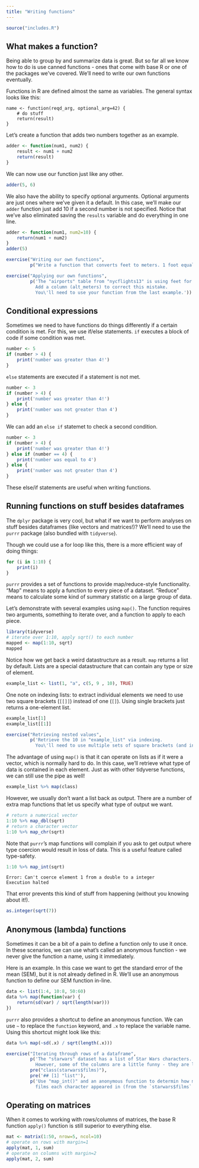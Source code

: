 ```yaml
---
title: "Writing functions"
---
```


```r
source("includes.R")
```

## What makes a function?

Being able to group by and summarize data is great.
But so far all we know how to do is use canned functions -
ones that come with base R or one of the packages we've covered.
We'll need to write our own functions eventually.

Functions in R are defined almost the same as variables.
The general syntax looks like this:

```
name <- function(reqd_arg, optional_arg=42) {
    # do stuff
	return(result)
}
```

Let's create a function that adds two numbers together as an example.

```r
adder <- function(num1, num2) {
	result <- num1 + num2
	return(result)
}
```

We can now use our function just like any other.

```r
adder(5, 6)
```

We also have the ability to specify optional arguments.
Optional arguments are just ones where we've given it a default.
In this case, we'll make our `adder` function just add 10 if a second number is not specified.
Notice that we've also eliminated saving the `results` variable and do everything in one line.

```r
adder <- function(num1, num2=10) {
	return(num1 + num2)
}
adder(5)
```

```r
exercise("Writing our own functions", 
         p("Write a function that converts feet to meters. 1 foot equals 0.3048 meters."))

exercise("Applying our own functions",
         p('The "airports" table from "nycflights13" is using feet for altitude instead of meters. 
           Add a column (alt_meters) to correct this mistake.
           You\'ll need to use your function from the last example.'))
```

## Conditional expressions

Sometimes we need to have functions do things differently if a certain condition is met.
For this, we use if/else statements.
`if` executes a block of code if some condition was met.

```r
number <- 5
if (number > 4) {
	print('number was greater than 4!')
}
```

`else` statements are executed if a statement is not met.

```r
number <- 3 
if (number > 4) {
	print('number was greater than 4!')
} else {
	print('number was not greater than 4')
}
```

We can add an `else if` statemet to check a second condition.

```r
number <- 3 
if (number > 4) {
	print('number was greater than 4!')
} else if (number == 4) {
	print('number was equal to 4')
} else {
	print('number was not greater than 4')
}
```

These else/if statements are useful when writing functions.

## Running functions on stuff besides dataframes

The `dplyr` package is very cool, 
but what if we want to perform analyses on stuff besides dataframes 
(like vectors and matrices!)?
We'll need to use the `purrr` package (also bundled with `tidyverse`).

Though we could use a for loop like this, there is a more efficient way of doing things:

```r
for (i in 1:10) {
	print(i)
}
```

`purrr` provides a set of functions to provide map/reduce-style functionality.
"Map" means to apply a function to every piece of a dataset.
"Reduce" means to calculate some kind of summary statistic
on a large group of data.

Let's demonstrate with several examples using `map()`.
The function requires two arguments, something to iterate over,
and a function to apply to each piece.

```r
library(tidyverse)
# iterate over 1:10, apply sqrt() to each number
mapped <- map(1:10, sqrt)
mapped
```

Notice how we get back a weird datastructure as a result.
`map` returns a list by default.
Lists are a special datastructure that can contain any type or size of element.

```r
example_list <- list(1, "a", c(5, 9 , 10), TRUE)
```

One note on indexing lists: 
to extract individual elements we need to use two square brackets (`[[]]`)
instead of one (`[]`).
Using single brackets just returns a one-element list.

```r
example_list[1]
example_list[[1]]
```

```r
exercise("Retrieving nested values",
         p('Retrieve the 10 in "example_list" via indexing.
           You\'ll need to use multiple sets of square brackets (and index twice).'))
```

The advantage of using `map()` is that it can operate on lists as if it were a vector,
which is normally hard to do.
In this case, we'll retrieve what type of data is contained in each element.
Just as with other tidyverse functions, we can still use the pipe as well!

```r
example_list %>% map(class)
```

However, we usually don't want a list back as output.
There are a number of extra map functions that let us specify what type of output we want.

```r
# return a numerical vector
1:10 %>% map_dbl(sqrt)
# return a character vector
1:10 %>% map_chr(sqrt)
```

Note that `purrr`'s map functions will complain if you ask to get output
where type coercion would result in loss of data.
This is a useful feature called type-safety.

```r
1:10 %>% map_int(sqrt)
```
```
Error: Can't coerce element 1 from a double to a integer
Execution halted
```

That error prevents this kind of stuff from happening
(without you knowing about it!).

```r
as.integer(sqrt(7))
```

## Anonymous (lambda) functions

Sometimes it can be a bit of a pain to define a function only to use it once.
In these scenarios, we can use what's called an anonymous function - 
we never give the function a name, using it immediately.

Here is an example.
In this case we want to get the standard error of the mean (SEM),
but it is not already defined in R.
We'll use an anonymous function to define our SEM function in-line.

```r
data <- list(1:4, 10:8, 50:60)
data %>% map(function(var) {
	return(sd(var) / sqrt(length(var)))
})
```

`purrr` also provides a shortcut to define an anonymous function.
We can use `~` to replace the `function` keyword, 
and `.x` to replace the variable name.
Using this shortcut might look like this:

```r
data %>% map(~sd(.x) / sqrt(length(.x)))
```

```r
exercise("Iterating through rows of a dataframe",
         p('The "starwars" dataset has a list of Star Wars characters.
           However, some of the columns are a little funny - they are lists!'),
         pre("class(starwars$films)"),
         pre('## [1] "list"'),
         p('Use "map_int()" and an anonymous function to determin how many
           films each character appeared in (from the `starwars$films` column).'))
```

## Operating on matrices

When it comes to working with rows/columns of matrices, 
the base R function `apply()` function is still superior to everything else.

```r
mat <- matrix(1:50, nrow=5, ncol=10)
# operate on rows with margin=1
apply(mat, 1, sum)
# operate on columns with margin=2
apply(mat, 2, sum)
```

